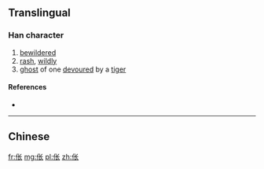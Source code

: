 {{also|倀}}
==Translingual==

===Han character===
{{Han char|rn=9|rad=人|as=04|sn=6|four=|canj=人心人 (OPO)|ids=⿰[[亻]][[长]]}}

# [[bewildered]]
# [[rash]], [[wildly]]
# [[ghost]] of one [[devour]]ed by a [[tiger]]

====References====
* {{Han ref|kx=0096.121|hdz=10124.020|uh=4F25|ud=20261}}

----

==Chinese==
{{zh-see|倀}}

[[fr:伥]]
[[mg:伥]]
[[pl:伥]]
[[zh:伥]]